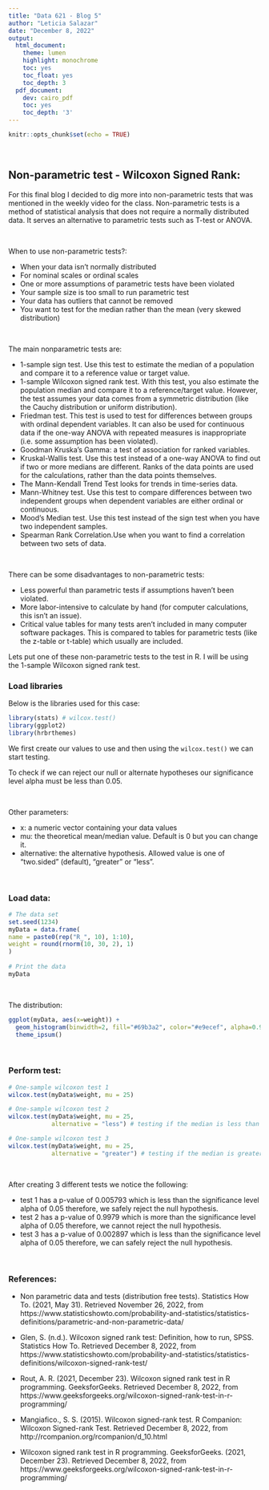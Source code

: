 ```yaml
---
title: "Data 621 - Blog 5"
author: "Leticia Salazar"
date: "December 8, 2022"
output:
  html_document:
    theme: lumen
    highlight: monochrome
    toc: yes
    toc_float: yes
    toc_depth: 3
  pdf_document:
    dev: cairo_pdf
    toc: yes
    toc_depth: '3'
---
```


```r
knitr::opts_chunk$set(echo = TRUE)
```
$~$

## Non-parametric test - Wilcoxon Signed Rank:

For this final blog I decided to dig more into non-parametric tests that was mentioned in the weekly video for the class. Non-parametric tests is a method of statistical analysis that does not require a normally distributed data. It serves an alternative to parametric tests such as T-test or ANOVA.

$~$

When to use non-parametric tests?:

* When your data isn't normally distributed
* For nominal scales or ordinal scales
* One or more assumptions of parametric tests have been violated
* Your sample size is too small to run parametric test
* Your data has outliers that cannot be removed
* You want to test for the median rather than the mean (very skewed distribution)

$~$

The main nonparametric tests are:

* 1-sample sign test. Use this test to estimate the median of a population and compare it to a reference value or target value.
* 1-sample Wilcoxon signed rank test. With this test, you also estimate the population median and compare it to a reference/target value. However, the test assumes your data comes from a symmetric distribution (like the Cauchy distribution or uniform distribution).
* Friedman test. This test is used to test for differences between groups with ordinal dependent variables. It can also be used for continuous data if the one-way ANOVA with repeated measures is inappropriate (i.e. some assumption has been violated).
* Goodman Kruska’s Gamma: a test of association for ranked variables.
* Kruskal-Wallis test. Use this test instead of a one-way ANOVA to find out if two or more medians are different. Ranks of the data points are used for the calculations, rather than the data points themselves.
* The Mann-Kendall Trend Test looks for trends in time-series data.
* Mann-Whitney test. Use this test to compare differences between two independent groups when dependent variables are either ordinal or continuous.
* Mood’s Median test. Use this test instead of the sign test when you have two independent samples.
* Spearman Rank Correlation.Use when you want to find a correlation between two sets of data.

$~$

There can be some disadvantages to non-parametric tests:

* Less powerful than parametric tests if assumptions haven’t been violated.
* More labor-intensive to calculate by hand (for computer calculations, this isn’t an issue).
* Critical value tables for many tests aren’t included in many computer software packages. This is compared to tables for parametric tests (like the z-table or t-table) which usually are included.


Lets put one of these non-parametric tests to the test in R. I will be using the 1-sample Wilcoxon signed rank test.

### Load libraries

Below is the libraries used for this case:
```r
library(stats) # wilcox.test()
library(ggplot2)
library(hrbrthemes)
```


We first create our values to use and then using the `wilcox.test()` we can start testing.

To check if we can reject our null or alternate hypotheses our significance level alpha must be less than 0.05.

$~$

Other parameters: 

* x: a numeric vector containing your data values
* mu: the theoretical mean/median value. Default is 0 but you can change it.
* alternative: the alternative hypothesis. Allowed value is one of “two.sided” (default), “greater” or “less”.

$~$

### Load data:

```r
# The data set
set.seed(1234)
myData = data.frame(
name = paste0(rep("R_", 10), 1:10),
weight = round(rnorm(10, 30, 2), 1)
)
 
# Print the data
myData
```

$~$

The distribution:
```r
ggplot(myData, aes(x=weight)) + 
  geom_histogram(binwidth=2, fill="#69b3a2", color="#e9ecef", alpha=0.9) + 
  theme_ipsum()
```

$~$

\newpage

### Perform test:

```r
# One-sample wilcoxon test 1
wilcox.test(myData$weight, mu = 25)
```


```r
# One-sample wilcoxon test 2
wilcox.test(myData$weight, mu = 25,
            alternative = "less") # testing if the median is less than 25
```

```r
# One-sample wilcoxon test 3
wilcox.test(myData$weight, mu = 25,
            alternative = "greater") # testing if the median is greater than 25
```

$~$

After creating 3 different tests we notice the following:

* test 1 has a p-value of 0.005793 which is less than the significance level alpha of 0.05 therefore, we safely reject the null hypothesis.
* test 2 has a p-value of  0.9979 which is more than the significance level alpha of 0.05 therefore, we cannot reject the null hypothesis.
* test 3 has a p-value of 0.002897 which is less than the significance level alpha of 0.05 therefore, we can safely reject the null hypothesis.

$~$

### References:

* Non parametric data and tests (distribution free tests). Statistics How To. (2021, May 31). Retrieved November 26, 2022, from https://www.statisticshowto.com/probability-and-statistics/statistics-definitions/parametric-and-non-parametric-data/

* Glen, S. (n.d.). Wilcoxon signed rank test: Definition, how to run, SPSS. Statistics How To. Retrieved December 8, 2022, from https://www.statisticshowto.com/probability-and-statistics/statistics-definitions/wilcoxon-signed-rank-test/ 

* Rout, A. R. (2021, December 23). Wilcoxon signed rank test in R programming. GeeksforGeeks. Retrieved December 8, 2022, from https://www.geeksforgeeks.org/wilcoxon-signed-rank-test-in-r-programming/ 

* Mangiafico., S. S. (2015). Wilcoxon signed-rank test. R Companion: Wilcoxon Signed-rank Test. Retrieved December 8, 2022, from http://rcompanion.org/rcompanion/d_10.html 

* Wilcoxon signed rank test in R programming. GeeksforGeeks. (2021, December 23). Retrieved December 8, 2022, from https://www.geeksforgeeks.org/wilcoxon-signed-rank-test-in-r-programming/ 